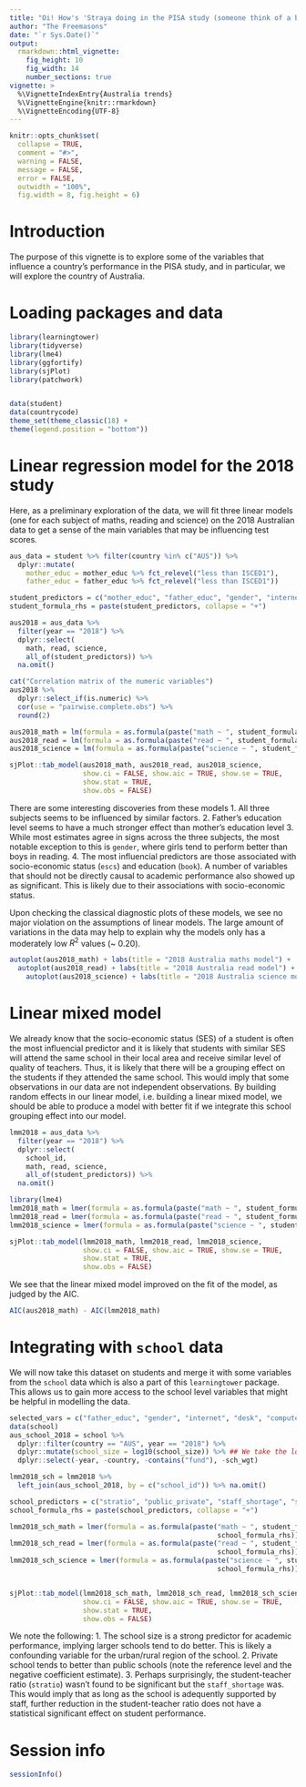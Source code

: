 ```yaml
---
title: "Oi! How's 'Straya doing in the PISA study (someone think of a better name)"
author: "The Freemasons"
date: "`r Sys.Date()`"
output: 
  rmarkdown::html_vignette:
    fig_height: 10
    fig_width: 14
    number_sections: true
vignette: >
  %\VignetteIndexEntry{Australia trends}
  %\VignetteEngine{knitr::rmarkdown}
  %\VignetteEncoding{UTF-8}
---
```


```r
knitr::opts_chunk$set(
  collapse = TRUE,
  comment = "#>",
  warning = FALSE,
  message = FALSE,
  error = FALSE,
  outwidth = "100%",
  fig.width = 8, fig.height = 6)
```

# Introduction
The purpose of this vignette is to explore some of the variables that influence a country's performance in the PISA study, and in particular, we will explore the country of Australia. 


# Loading packages and data

```r
library(learningtower)
library(tidyverse)
library(lme4)
library(ggfortify)
library(sjPlot)
library(patchwork)


data(student)
data(countrycode)
theme_set(theme_classic(18) +
theme(legend.position = "bottom"))
```


# Linear regression model for the 2018 study

Here, as a preliminary exploration of the data, we will fit three linear models (one for each subject of maths, reading and science) on the 2018 Australian data to get a sense of the main variables that may be influencing test scores.

```r
aus_data = student %>% filter(country %in% c("AUS")) %>% 
  dplyr::mutate(
    mother_educ = mother_educ %>% fct_relevel("less than ISCED1"),
    father_educ = father_educ %>% fct_relevel("less than ISCED1")) 

student_predictors = c("mother_educ", "father_educ", "gender", "internet", "desk", "room", "television", "computer_n", "car", "book", "wealth", "escs")
student_formula_rhs = paste(student_predictors, collapse = "+")

aus2018 = aus_data %>% 
  filter(year == "2018") %>% 
  dplyr::select(
    math, read, science, 
    all_of(student_predictors)) %>% 
  na.omit()

cat("Correlation matrix of the numeric variables")
aus2018 %>% 
  dplyr::select_if(is.numeric) %>% 
  cor(use = "pairwise.complete.obs") %>% 
  round(2)

aus2018_math = lm(formula = as.formula(paste("math ~ ", student_formula_rhs)) , data = aus2018)
aus2018_read = lm(formula = as.formula(paste("read ~ ", student_formula_rhs)) , data = aus2018)
aus2018_science = lm(formula = as.formula(paste("science ~ ", student_formula_rhs)) , data = aus2018)

sjPlot::tab_model(aus2018_math, aus2018_read, aus2018_science,
                  show.ci = FALSE, show.aic = TRUE, show.se = TRUE,
                  show.stat = TRUE,
                  show.obs = FALSE)
```


There are some interesting discoveries from these models
  1. All three subjects seems to be influenced by similar factors.
  2. Father's education level seems to have a much stronger effect than mother's education level 
  3. While most estimates agree in signs across the three subjects, the most notable exception to this is `gender`, where girls tend to perform better than boys in reading.
  4. The most influencial predictors are those associated with socio-economic status (`escs`) and education (`book`). A number of variables that should not be directly causal to academic performance also showed up as significant. This is likely due to their associations with socio-economic status. 

Upon checking the classical diagnostic plots of these models, we see no major violation on the assumptions of linear models. The large amount of variations in the data may help to explain why the models only has a moderately low $R^2$ values (~ 0.20).

```r
autoplot(aus2018_math) + labs(title = "2018 Australia maths model") +
  autoplot(aus2018_read) + labs(title = "2018 Australia read model") + 
    autoplot(aus2018_science) + labs(title = "2018 Australia science model")
```


# Linear mixed model

We already know that the socio-economic status (SES) of a student is often the most influencial predictor and it is likely that students with similar SES will attend the same school in their local area and receive similar level of quality of teachers. Thus, it is likely that there will be a grouping effect on the students if they attended the same school. This would imply that some observations in our data are not independent observations. By building random effects in our linear model, i.e. building a linear mixed model, we should be able to produce a model with better fit if we integrate this school grouping effect into our model. 

```r
lmm2018 = aus_data %>% 
  filter(year == "2018") %>% 
  dplyr::select(
    school_id,
    math, read, science, 
    all_of(student_predictors)) %>% 
  na.omit()

library(lme4)
lmm2018_math = lmer(formula = as.formula(paste("math ~ ", student_formula_rhs, "+ (escs | school_id)")), data = lmm2018)
lmm2018_read = lmer(formula = as.formula(paste("read ~ ", student_formula_rhs, "+ (escs | school_id)")), data = lmm2018)
lmm2018_science = lmer(formula = as.formula(paste("science ~ ", student_formula_rhs, "+ (escs | school_id)")), data = lmm2018)

sjPlot::tab_model(lmm2018_math, lmm2018_read, lmm2018_science,
                  show.ci = FALSE, show.aic = TRUE, show.se = TRUE,
                  show.stat = TRUE,
                  show.obs = FALSE)
```


We see that the linear mixed model improved on the fit of the model, as judged by the AIC. 

```r
AIC(aus2018_math) - AIC(lmm2018_math)
```

# Integrating with `school` data

We will now take this dataset on students and merge it with some variables from the `school` data which is also a part of this `learningtower` package. This allows us to gain more access to the school level variables that might be helpful in modelling the data. 

```r
selected_vars = c("father_educ", "gender", "internet", "desk", "computer_n", "car", "book", "wealth", "escs")
data(school)
aus_school_2018 = school %>% 
  dplyr::filter(country == "AUS", year == "2018") %>% 
  dplyr::mutate(school_size = log10(school_size)) %>% ## We take the log due to the scale
  dplyr::select(-year, -country, -contains("fund"), -sch_wgt)

lmm2018_sch = lmm2018 %>% 
  left_join(aus_school_2018, by = c("school_id")) %>% na.omit()

school_predictors = c("stratio", "public_private", "staff_shortage", "school_size")
school_formula_rhs = paste(school_predictors, collapse = "+")

lmm2018_sch_math = lmer(formula = as.formula(paste("math ~ ", student_formula_rhs, "+ (escs | school_id) + ",
                                                   school_formula_rhs)), data = lmm2018_sch)
lmm2018_sch_read = lmer(formula = as.formula(paste("read ~ ", student_formula_rhs, "+ (escs | school_id) + ",
                                                   school_formula_rhs)), data = lmm2018_sch)
lmm2018_sch_science = lmer(formula = as.formula(paste("science ~ ", student_formula_rhs, "+ (escs | school_id) + ",
                                                   school_formula_rhs)), data = lmm2018_sch)


sjPlot::tab_model(lmm2018_sch_math, lmm2018_sch_read, lmm2018_sch_science,
                  show.ci = FALSE, show.aic = TRUE, show.se = TRUE,
                  show.stat = TRUE,
                  show.obs = FALSE)
```

We note the following:
  1. The school size is a strong predictor for academic performance, implying larger schools tend to do better. This is likely a confounding variable for the urban/rural region of the school. 
  2. Private school tends to better than public schools (note the reference level and the negative coefficient estimate). 
  3. Perhaps surprisingly, the student-teacher ratio (`stratio`) wasn't found to be significant but the `staff_shortage` was. This would imply that as long as the school is adequently supported by staff, further reduction in the student-teacher ratio does not have a statistical significant effect on student performance. 

# Session info
```r
sessionInfo()
```

